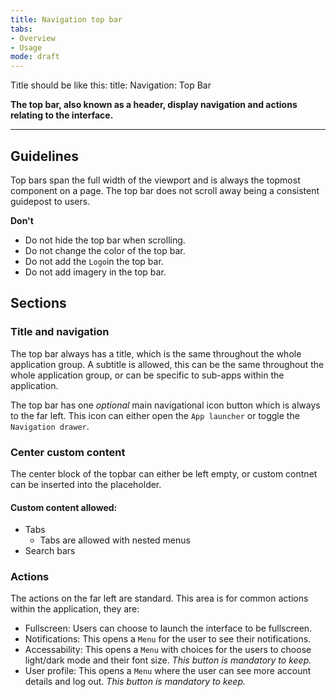 ```yaml
---
title: Navigation top bar 
tabs: 
- Overview
- Usage
mode: draft
---
```


Title should be like this: 
title: Navigation: Top Bar 


**The top bar, also known as a header, display navigation and actions relating to the interface.**
<!--One to two sentences as an introduction to the component-->

***

## Guidelines
<!--List how to use it, sizes, widths, grid interactions, color allowances -->

Top bars span the full width of the viewport and is always the topmost component on a page. The top bar does not scroll away being a consistent guidepost to users. 


<Embed url="https://www.figma.com/file/0bGXR2sCwMVSDNyyzu5BXrO5/Desktop-UI?node-id=660%3A5150" />


**Don't**
<!--Bullet point list if needed -->

* Do not hide the top bar when scrolling. 
* Do not change the color of the top bar. 
* Do not add the `Logo`in the top bar.
* Do not add imagery in the top bar. 


## Sections
<!--One ### heading per frame in Figma, explaning each componnet in that frame. One 'content' section per variation if needed -->


### Title and navigation

The top bar always has a title, which is the same throughout the whole application group. A subtitle is allowed, this can be the same throughout the whole application group, or can be specific to sub-apps within the application. 

The top bar has one _optional_ main navigational icon button which is always to the far left. This icon can either open the `App launcher` or toggle the `Navigation drawer`. 


### Center custom content

The center block of the topbar can either be left empty, or custom contnet can be inserted into the placeholder. 

#### Custom content allowed: 

* Tabs
  * Tabs are allowed with nested menus
* Search bars 


### Actions

The actions on the far left are standard. This area is for common actions within the application, they are: 

* Fullscreen: Users can choose to launch the interface to be fullscreen. 
* Notifications: This opens a `Menu` for the user to see their notifications. 
* Accessability: This opens a `Menu` with choices for the users to choose light/dark mode and their font size. _This button is mandatory to keep._
* User profile: This opens a `Menu` where the user can see more account details and log out. _This button is mandatory to keep._

